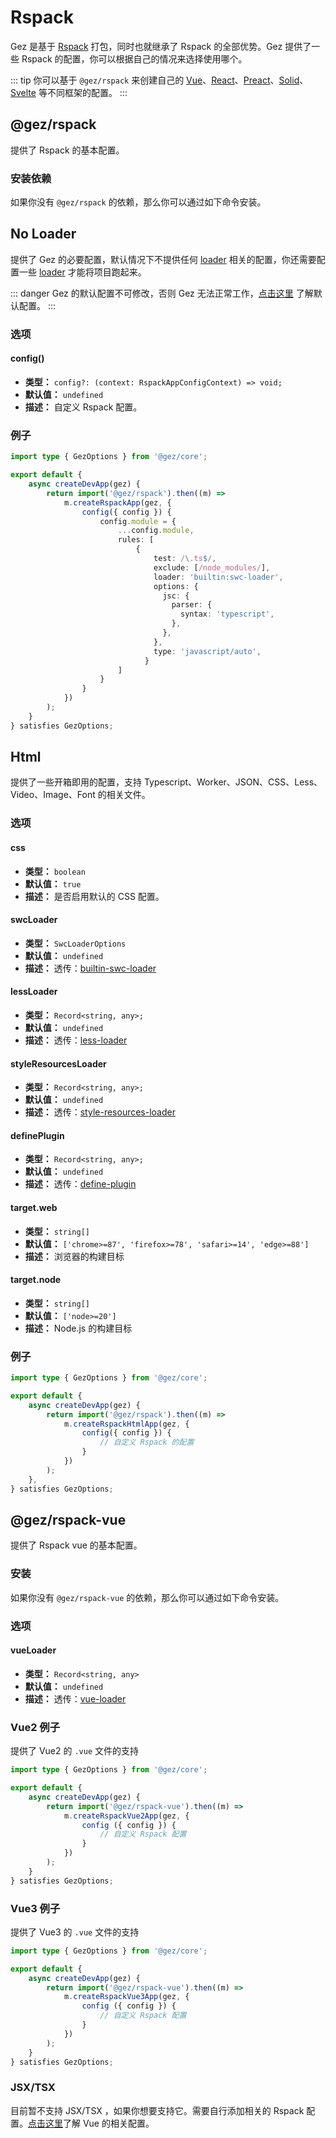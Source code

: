 
# Rspack
Gez 是基于 [Rspack](https://rspack.dev/) 打包，同时也就继承了 Rspack 的全部优势。Gez 提供了一些 Rspack 的配置，你可以根据自己的情况来选择使用哪个。

::: tip
你可以基于  `@gez/rspack` 来创建自己的 [Vue](../framework/vue.mdx)、[React](../framework/react.mdx)、[Preact](../framework/preact.mdx)、[Solid](../framework/solid.mdx)、[Svelte](../framework/solid.mdx) 等不同框架的配置。
:::

## @gez/rspack

提供了 Rspack 的基本配置。

### 安装依赖
如果你没有 `@gez/rspack` 的依赖，那么你可以通过如下命令安装。
<PackageManagerTabs command="install @gez/rspack -D" />

## No Loader
提供了 Gez 的必要配置，默认情况下不提供任何 [loader](https://rspack.dev/guide/features/loader) 相关的配置，你还需要配置一些 [loader](https://rspack.dev/guide/features/loader) 才能将项目跑起来。

::: danger
Gez 的默认配置不可修改，否则 Gez 无法正常工作，[点击这里](https://github.com/dp-os/gez/blob/master/packages/rspack/src/config.ts) 了解默认配置。
:::

### 选项
#### config() <Badge text="v3.0.0" type="tip" />
- **类型：** `config?: (context: RspackAppConfigContext) => void;`
- **默认值：** `undefined`
- **描述：** 自定义 Rspack 配置。

### 例子
```ts title="src/entry.node.ts"
import type { GezOptions } from '@gez/core';

export default {
    async createDevApp(gez) {
        return import('@gez/rspack').then((m) =>
            m.createRspackApp(gez, {
                config({ config }) {
                    config.module = {
                        ...config.module,
                        rules: [
                            {
                                test: /\.ts$/,
                                exclude: [/node_modules/],
                                loader: 'builtin:swc-loader',
                                options: {
                                  jsc: {
                                    parser: {
                                      syntax: 'typescript',
                                    },
                                  },
                                },
                                type: 'javascript/auto',
                              }
                        ]
                    }
                }
            })
        );
    }
} satisfies GezOptions;

```



## Html
提供了一些开箱即用的配置，支持 Typescript、Worker、JSON、CSS、Less、Video、Image、Font 的相关文件。

### 选项
#### css <Badge text="v3.0.0" type="tip" />
- **类型：** `boolean`
- **默认值：** `true`
- **描述：** 是否启用默认的 CSS 配置。

#### swcLoader <Badge text="v3.0.0" type="tip" />
- **类型：** `SwcLoaderOptions`
- **默认值：** `undefined`
- **描述：** 透传：[builtin-swc-loader](https://rspack.dev/guide/features/builtin-swc-loader)
#### lessLoader <Badge text="v3.0.0" type="tip" />
- **类型：** `Record<string, any>;`
- **默认值：** `undefined`
- **描述：** 透传：[less-loader](https://github.com/webpack-contrib/less-loader)
#### styleResourcesLoader <Badge text="v3.0.0" type="tip" />
- **类型：** `Record<string, any>;`
- **默认值：** `undefined`
- **描述：** 透传：[style-resources-loader](https://github.com/yenshih/style-resources-loader)
#### definePlugin <Badge text="v3.0.0" type="tip" />
- **类型：** `Record<string, any>;`
- **默认值：** `undefined`
- **描述：** 透传：[define-plugin](https://rspack.dev/plugins/webpack/define-plugin)
#### target.web <Badge text="v3.0.0" type="tip" />
- **类型：** `string[]`
- **默认值：** `['chrome>=87', 'firefox>=78', 'safari>=14', 'edge>=88']`
- **描述：** 浏览器的构建目标
#### target.node <Badge text="v3.0.0" type="tip" />
- **类型：** `string[]`
- **默认值：** `['node>=20']`
- **描述：** Node.js 的构建目标

### 例子
```ts title="src/entry.node.ts"
import type { GezOptions } from '@gez/core';

export default {
    async createDevApp(gez) {
        return import('@gez/rspack').then((m) =>
            m.createRspackHtmlApp(gez, {
                config({ config }) {
                    // 自定义 Rspack 的配置
                }
            })
        );
    },
} satisfies GezOptions;

```

## @gez/rspack-vue
提供了 Rspack vue 的基本配置。

### 安装
如果你没有 `@gez/rspack-vue` 的依赖，那么你可以通过如下命令安装。
<PackageManagerTabs command="install @gez/rspack-vue -D" />

### 选项
#### vueLoader <Badge text="v3.0.0" type="tip" />
- **类型：** `Record<string, any>`
- **默认值：** `undefined`
- **描述：** 透传：[vue-loader](https://github.com/vuejs/vue-loader)


### Vue2 例子
提供了 Vue2 的 `.vue` 文件的支持

```ts title="src/entry.node.ts"
import type { GezOptions } from '@gez/core';

export default {
    async createDevApp(gez) {
        return import('@gez/rspack-vue').then((m) =>
            m.createRspackVue2App(gez, {
                config ({ config }) {
                    // 自定义 Rspack 配置
                }
            })
        );
    }
} satisfies GezOptions;

```

### Vue3 例子
提供了 Vue3 的 `.vue` 文件的支持
```ts title="src/entry.node.ts"
import type { GezOptions } from '@gez/core';

export default {
    async createDevApp(gez) {
        return import('@gez/rspack-vue').then((m) =>
            m.createRspackVue3App(gez, {
                config ({ config }) {
                    // 自定义 Rspack 配置
                }
            })
        );
    }
} satisfies GezOptions;

```

### JSX/TSX
目前暂不支持 JSX/TSX ，如果你想要支持它。需要自行添加相关的 Rspack 配置。[点击这里](https://rspack.dev/guide/tech/vue)了解 Vue 的相关配置。